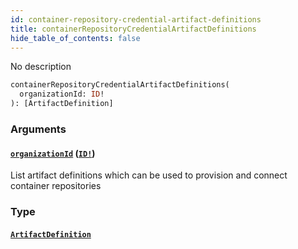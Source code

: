 ```yaml
---
id: container-repository-credential-artifact-definitions
title: containerRepositoryCredentialArtifactDefinitions
hide_table_of_contents: false
---
```



No description

```graphql
containerRepositoryCredentialArtifactDefinitions(
  organizationId: ID!
): [ArtifactDefinition]
```


### Arguments

#### [`organizationId`](#) ([`ID!`](/swapi/scalars/id))

List artifact definitions which can be used to provision and connect container repositories


### Type

#### [`ArtifactDefinition`](/swapi/objects/artifact-definition)






